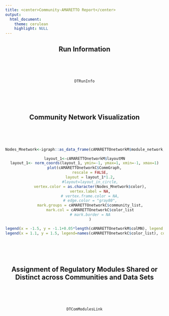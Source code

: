 ```yaml
---
title: <center>Community-AMARETTO Report</center>
output: 
  html_document:
    theme: cerulean
    highlight: NULL
---
```



<style>
  .main-container {
    max-width:  100% !important;
    padding-right: 1% !important;
    padding-left: 1% !important;
    margin-right: 1% !important;
    margin-left: 1% !important;
    table-layout: fixed !important;
  }
</style>

<center>

## Run Information
<br><br><br>
```r
DTRunInfo
```
<br><br><br>

## Community Network Visualization
<br><br><br>
```r
Nodes_Mnetwork<-igraph::as_data_frame(cAMARETTOnetworkM$module_network,what="vertices")

layout_1<-cAMARETTOnetworkM$layoutMN
layout_1<- norm_coords(layout_1, ymin=-1, ymax=1, xmin=-1, xmax=1)
plot(cAMARETTOnetworkC$CommGraph,
     rescale = FALSE,
     layout = layout_1*1.2,
     #layout=layout_in_circle,
     vertex.color = as.character(Nodes_Mnetwork$color),
     vertex.label = NA,
     # vertex.frame.color = NA,
     # edge.color = "gray80",
     mark.groups = cAMARETTOnetworkC$community_list,
     mark.col = cAMARETTOnetworkC$color_list
     # mark.border = NA
     )

legend(x = -1.5, y = -1.1+0.05*length(cAMARETTOnetworkM$colMN), legend = names(cAMARETTOnetworkM$colMN), col = cAMARETTOnetworkM$colMN, pch=19, bty="n",ncol=ceiling(length(cAMARETTOnetworkM$colMN)/5))
legend(x = 1.1, y = 1.5, legend=names(cAMARETTOnetworkC$color_list), col=cAMARETTOnetworkC$color_list, pch=19, bty="n",cex=max(0.9,1/(1+0.02*length(cAMARETTOnetworkC$color_list))),ncol=ceiling(length(cAMARETTOnetworkC$color_list)/15))
```
<br><br><br>

## Assignment of Regulatory Modules Shared or Distinct across Communities and Data Sets
<br><br><br>
```r
DTComModulesLink
```
<br><br><br>

</center>